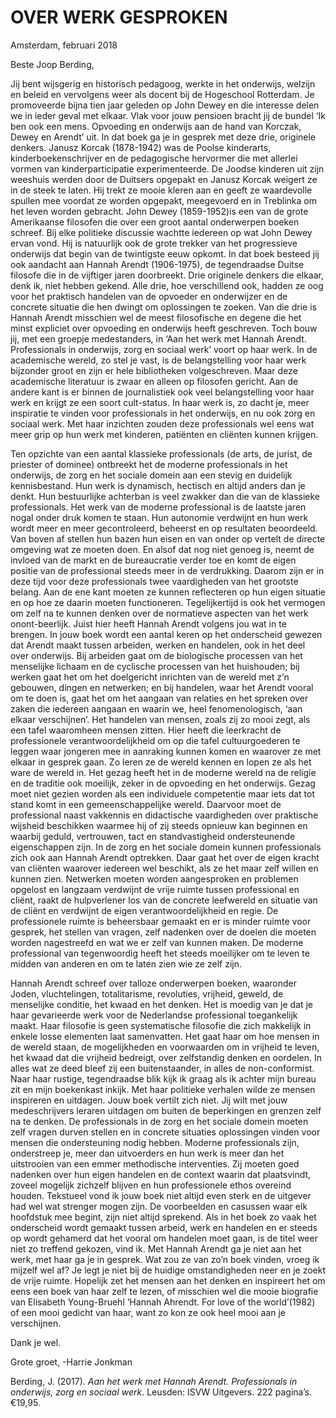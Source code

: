 
# OVER WERK GESPROKEN


Amsterdam, februari 2018


Beste Joop Berding,


Jij bent wijsgerig en historisch pedagoog, werkte in het onderwijs, welzijn en beleid en vervolgens weer als docent bij de Hogeschool Rotterdam. Je promoveerde bijna tien jaar geleden op John Dewey en die interesse delen we in ieder geval met elkaar. Vlak voor jouw pensioen bracht jij de bundel ‘Ik ben ook een mens. Opvoeding en onderwijs aan de hand van Korczak, Dewey en Arendt’ uit. In dat boek ga je in gesprek met deze drie, originele denkers. Janusz Korcak (1878-1942) was de Poolse kinderarts, kinderboekenschrijver en de pedagogische hervormer die met allerlei vormen van kinderparticipatie experimenteerde. De Joodse kinderen uit zijn weeshuis werden door de Duitsers opgepakt en Janusz Korcak weigert ze in de steek te laten. Hij trekt ze mooie kleren aan en geeft ze waardevolle spullen mee voordat ze worden opgepakt, meegevoerd en in Treblinka om het leven worden gebracht. John Dewey (1859-1952)is een van de grote Amerikaanse filosofen die over een groot aantal onderwerpen boeken schreef. Bij elke politieke discussie wachtte iedereen op wat John Dewey ervan vond. Hij is natuurlijk ook de grote trekker van het progressieve onderwijs dat begin van de twintigste eeuw opkomt. In dat boek besteed jij ook aandacht aan Hannah Arendt (1906-1975), de tegendraadse Duitse filosofe die in de vijftiger jaren doorbreekt. Drie originele denkers die elkaar, denk ik, niet hebben gekend. Alle drie, hoe verschillend ook, hadden ze oog voor het praktisch handelen van de opvoeder en onderwijzer en de concrete situatie die hen dwingt om oplossingen te zoeken. Van die drie is Hannah Arendt misschien wel de meest filosofische en degene die het minst expliciet over opvoeding en onderwijs heeft geschreven. Toch bouw jij, met een groepje medestanders, in ‘Aan het werk met Hannah Arendt. Professionals in onderwijs, zorg en sociaal werk’ voort op haar werk. In de academische wereld, zo stel je vast, is de belangstelling voor haar werk bijzonder groot en zijn er hele bibliotheken volgeschreven. Maar deze academische literatuur is zwaar en alleen op filosofen gericht. Aan de andere kant is er binnen de journalistiek ook veel belangstelling voor haar werk en krijgt ze een soort cult-status. In haar werk is, zo dacht je, meer inspiratie te vinden voor professionals in het onderwijs, en nu ook zorg en sociaal werk. Met haar inzichten zouden deze professionals wel eens wat meer grip op hun werk met kinderen, patiënten en cliënten kunnen krijgen. 


Ten opzichte van een aantal klassieke professionals (de arts, de jurist, de priester of dominee) ontbreekt het de moderne professionals in het onderwijs, de zorg en het sociale domein aan een stevig en duidelijk kennisbestand. Hun werk is dynamisch, hectisch en altijd anders dan je denkt. Hun bestuurlijke achterban is veel zwakker dan die van de klassieke professionals. Het werk van de moderne professional is de laatste jaren nogal onder druk komen te staan. Hun autonomie verdwijnt en hun werk wordt meer en meer gecontroleerd, beheerst en op resultaten beoordeeld. Van boven af stellen hun bazen hun eisen en van onder op vertelt de directe omgeving wat ze moeten doen. En alsof dat nog niet genoeg is, neemt de invloed van de markt en de bureaucratie verder toe en komt de eigen positie van de professional steeds meer in de verdrukking. Daarom zijn er in deze tijd voor deze professionals twee vaardigheden van het grootste belang. Aan de ene kant moeten ze kunnen reflecteren op hun eigen situatie en op hoe ze daarin moeten functioneren. Tegelijkertijd is ook het vermogen om zelf na te kunnen denken over de normatieve aspecten van het werk onont-beerlijk. Juist hier heeft Hannah Arendt volgens jou wat in te brengen. 
In jouw boek wordt een aantal keren op het onderscheid gewezen dat Arendt maakt tussen arbeiden, werken en handelen, ook in het deel over onderwijs. Bij arbeiden gaat om de biologische processen van het menselijke lichaam en de cyclische processen van het huishouden; bij werken gaat het om het doelgericht inrichten van de wereld met z’n gebouwen, dingen en netwerken; en bij handelen, waar het Arendt vooral om te doen is, gaat het om het aangaan van relaties en het spreken over zaken die iedereen aangaan en waarin we, heel fenomenologisch, ‘aan elkaar verschijnen’. Het handelen van mensen, zoals zij zo mooi zegt, als een tafel waaromheen mensen zitten. Hier heeft die leerkracht de professionele verantwoordelijkheid om op die tafel cultuurgoederen te leggen waar jongeren mee in aanraking kunnen komen en waarover ze met elkaar in gesprek gaan. Zo leren ze de wereld kennen en lopen ze als het ware de wereld in. Het gezag heeft het in de moderne wereld na de religie en de traditie ook moeilijk, zeker in de opvoeding en het onderwijs. Gezag moet niet gezien worden als een individuele competentie maar iets dat tot stand komt in een gemeenschappelijke wereld. Daarvoor moet de professional naast vakkennis en didactische vaardigheden over praktische wijsheid beschikken waarmee hij of zij steeds opnieuw kan beginnen en waarbij geduld, vertrouwen, tact en standvastigheid ondersteunende eigenschappen zijn. 
In de zorg en het sociale domein kunnen professionals zich ook aan Hannah Arendt optrekken. Daar gaat het over de eigen kracht van cliënten waarover iedereen wel beschikt, als ze het maar zelf willen en kunnen zien. Netwerken moeten worden aangesproken en problemen opgelost en langzaam verdwijnt de vrije ruimte tussen professional en cliënt, raakt de hulpverlener los van de concrete leefwereld en situatie van de cliënt en verdwijnt de eigen verantwoordelijkheid en regie. De professionele ruimte is beheersbaar gemaakt en er is minder ruimte voor gesprek, het stellen van vragen, zelf nadenken over de doelen die moeten worden nagestreefd en wat we er zelf van kunnen maken. De moderne professional van tegenwoordig heeft het steeds moeilijker om te leven te midden van anderen en om te laten zien wie ze zelf zijn.   


Hannah Arendt schreef over talloze onderwerpen boeken, waaronder Joden, vluchtelingen, totalitarisme, revoluties, vrijheid, geweld, de menselijke conditie, het kwaad en het denken. Het is moedig van je dat je haar gevarieerde werk voor de Nederlandse professional toegankelijk maakt. Haar filosofie is geen systematische filosofie die zich makkelijk in enkele losse elementen laat samenvatten. Het gaat haar om hoe mensen in de wereld staan, de mogelijkheden en voorwaarden om in vrijheid te leven, het kwaad dat die vrijheid bedreigt, over zelfstandig denken en oordelen. In alles wat ze deed bleef zij een buitenstaander, in alles de non-conformist. Naar haar rustige, tegendraadse blik kijk ik graag als ik achter mijn bureau zit en mijn boekenkast inkijk. Met haar politieke verhalen wilde ze mensen inspireren en uitdagen. Jouw boek vertilt zich niet. Jij wilt met jouw medeschrijvers leraren uitdagen om buiten de beperkingen en grenzen zelf na te denken. De professionals in de zorg en het sociale domein moeten zelf vragen durven stellen en in concrete situaties oplossingen vinden voor mensen die ondersteuning nodig hebben. Moderne professionals zijn, onderstreep je, meer dan uitvoerders en hun werk is meer dan het uitstrooien van een emmer methodische interventies. Zij moeten goed nadenken over hun eigen handelen en de context waarin dat plaatsvindt, zoveel mogelijk zichzelf blijven en hun professionele ethos overeind houden. Tekstueel vond ik jouw boek niet altijd even sterk en de uitgever had wel wat strenger mogen zijn. De voorbeelden en casussen waar elk hoofdstuk mee begint, zijn niet altijd sprekend. Als in het boek zo vaak het onderscheid wordt gemaakt tussen arbeid, werk en handelen en er steeds op wordt gehamerd dat het vooral om handelen moet gaan, is de titel weer niet zo treffend gekozen, vind ik. Met Hannah Arendt ga je niet aan het werk, met haar ga je in gesprek. Wat zou ze van zo’n boek vinden, vroeg ik mijzelf wel af? Je legt je niet bij de huidige omstandigheden neer en je zoekt de vrije ruimte. Hopelijk zet het mensen aan het denken en inspireert het om eens een boek van haar zelf te lezen, of misschien wel die mooie biografie van Elisabeth Young-Bruehl ‘Hannah Ahrendt. For love of the world’(1982) of een mooi gedicht van haar, want zo kon ze ook heel mooi aan je verschijnen.


Dank je wel.


Grote groet, -Harrie Jonkman


Berding, J. (2017). *Aan het werk met Hannah Arendt. Professionals in onderwijs, zorg en sociaal werk*. Leusden: ISVW Uitgevers. 222 pagina’s. €19,95.

